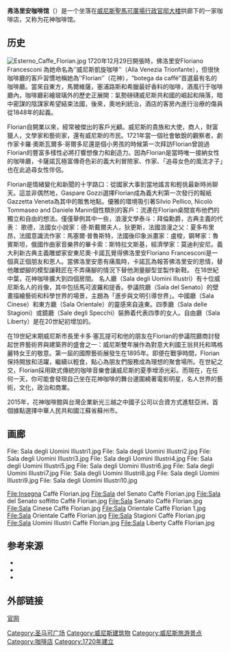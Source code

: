 {{Infobox company
| name   = 弗洛里安咖啡馆<br>Caffè Florian
| logo   = Caffè Florian logo.svg
| type   = 
| company_slogan = 
| foundation     = {{start date and age|1720}}
| location       = {{ITA}}[[威尼斯|威尼斯]][[圣马可广场|圣马可广场]]
| key_people     =
| industry       = 
| num_employees  =  
| parent           = 
| revenue        =
| products       = 
| homepage       = {{URL|www.caffeflorian.com}}
}}
'''弗洛里安咖啡馆'''（{{lang-it|Caffè Florian}}）是一个坐落在[[威尼斯|威尼斯]][[聖馬可廣場|聖馬可廣場]][[行政官邸大楼|行政官邸大楼]]拱廊下的一家咖啡店，又称为花神咖啡馆。

==历史==
[[File:Esterno_Caffe_Florian.jpg|thumb]]
1720年12月29日開張時，佛洛里安Floriano Francesconi 為她命名為’’威尼斯凱旋咖啡’’（Alla Venezia Trionfante），但很快咖啡廳的客戶習慣地稱她為’’Florian’’（花神），“botega da caffè”首選最有名的咖啡廳。當來自東方，馬爾維薩，塞浦路斯和希臘最好香料的咖啡，酒風行于咖啡廳內，咖啡廳彩繪玻璃外的歷史正展開：氣勢磅礴威尼斯共和國的崛起和隕落，暗中密謀的陰謀家希望結束法國，後來，奧地利統治，酒店的客房內進行治療的傷員從1848年的起義。

Florian自開業以來，經常被傑出的客戶光顧。威尼斯的貴族和大使，商人，財富獵人，文學家和藝術家，還有威尼斯的市民。1721年當一個社會敏銳的觀察者，劇作家卡羅·奧斯瓦爾多·哥爾多尼還是個小男孩的時候第一次拜訪Florian曾說過Florian的豐富多樣性必將打響想像力和創造力。因為Florian是當時唯一接納女性的咖啡廳，卡薩諾瓦極富傳奇色彩的義大利冒險家、作家、「追尋女色的風流才子」也在此追尋女性伴侶。

Florian是情緒變化和新聞的十字路口：從國家大事到當地謠言和輕佻最新時尚聊天。這並非偶然地，Gaspare Gozzi選擇Florian成為義大利第一次發行的報紙Gazzetta Veneta為其中的販售地點。優雅的環境吸引著Silvio Pellico, Nicolò Tommaseo and
Daniele Manin個性類別的客戶：流連在Florian桌間宣布他們的獨立和自由的想法。僅僅舉例其中一些，浪漫文學泰斗：拜倫勳爵，古典主義的代表： 歌德，法國女小說家：德·斯戴爾夫人，狄更斯，法國浪漫之父：夏多布里昂，法國意識流作家：馬塞爾·普魯斯特，法國後印象派畫家：盧梭，鋼琴家：魯賓斯坦，俄國作曲家音樂界的畢卡索：斯特拉文斯基，經濟學家：莫迪利安尼。義大利新古典主義雕塑家安東尼奧·卡諾瓦覺得佛洛里安Floriano Francesconi是一個真正個朋友和恩人。當佛洛里安患有痛風時，卡諾瓦為報答佛洛里安的恩情，替他雕塑腳的模型讓鞋匠在不弄痛腳的情況下替他測量腳型並製作新鞋。
在18世紀中葉，花神咖啡擴大到四個房間。
名人廳（Sala degli Uomini Illustri）有十位威尼斯名人的肖像，其中包括馬可波羅和提香。參議院廳（Sala del Senato）的壁畫描繪藝術和科學世界的場景，主題為「進步與文明引導世界」。中國廳（Sala Cinese）和東方廳（Sala Orientale）的靈感來自遠東。四季廳（Sala delle Stagioni）或鏡廳（Sale degli Specchi）裝飾着代表四季的女人。自由廳（Sala Liberty）是在20世紀初增加的。

在19世紀末期威尼斯市長里卡多·塞瓦提可和他的朋友在Florian的參議院廳商討發起世界藝術界與建築界的盛會之一：威尼斯雙年展作為對意大利國王翁貝托和瑪格麗特女王的敬意。第一屆的國際藝術展發生在1895年。即便在戰爭時間，Florian保持開放和活躍，繼續以輕食，點心為朋友們服務成為理想的聚會場所。在世紀之交，Florian採用歐式傳統的咖啡音樂會讓威尼斯的夏季增添光彩。而現在，在任何一天，你可能會發現自己坐在花神咖啡的舞台邊圍繞著電影明星，名人世界的藝術，文化，政治和商業。

2015年，花神咖啡館與台灣企業新光三越之中國子公司以合資方式進駐亞洲，首個據點選擇中華人民共和國江蘇省蘇州市。

==画廊==
<gallery mode=packed>
File: Sala degli Uomini Illustri1.jpg
File: Sala degli Uomini Illustri2.jpg
File: Sala degli Uomini Illustri3.jpg
File: Sala degli Uomini Illustri4.jpg
File: Sala degli Uomini Illustri5.jpg
File: Sala degli Uomini Illustri6.jpg
File: Sala degli Uomini Illustri7.jpg
File: Sala degli Uomini Illustri8.jpg
File: Sala degli Uomini Illustri9.jpg
File: Sala degli Uomini Illustri10.jpg
</gallery>

<gallery mode=packed>
File:Insegna Caffè Florian.jpg
File:Sala del Senato Caffè Florian.jpg
File:Sala del Senato soffitto Caffè Florian.jpg
File:Sala Senato Caffè Florian.jpg
File:Sala Cinese Caffè Florian.jpg
File:Sala Orientale Caffè Florian 1.jpg
File:Sala Orientale Caffè Florian.jpg
File:Sala Stagioni Caffè Florian.jpg
File:Sala Uomini Illustri Caffè Florian.jpg
File:Sala Liberty Caffè Florian.jpg
</gallery>

==参考来源==
*{{cite web|url=http://www.caffeflorian.com/|title=Caffè Florian (in English, Italian and French)|date=2006|accessdate=6 February 2007|archive-date=2016-01-15|archive-url=https://web.archive.org/web/20160115151720/https://www.caffeflorian.com/|dead-url=no}}
*{{cite web|url=http://www.venetia.it/s_proc_eng.htm|title=The Procurate|accessdate=6 February 2007|archive-date=2016-03-11|archive-url=https://web.archive.org/web/20160311091338/http://venetia.it/s_proc_eng.htm|dead-url=no}}
*{{cite web|url=http://www.andessner.com/works.php?id=9&hl=9&lang=en|title=Donne Illustri|author=Irene Andessner|date=2003|accessdate=6 February 2007|archive-date=2012-02-06|archive-url=https://web.archive.org/web/20120206064024/http://www.andessner.com/works.php?id=9&lang=en&hl=9|dead-url=no}}

==外部链接==
[http://www.caffeflorian.com 官网] {{Wayback|url=http://www.caffeflorian.com/ |date=20160115151720 }}

{{coord|45|26|1|N|12|20|17|E|display=title}}
{{圣马可广场}}
{{Authority control}}
[[Category:圣马可广场|Category:圣马可广场]]
[[Category:威尼斯建筑物|Category:威尼斯建筑物]]
[[Category:威尼斯旅游景点|Category:威尼斯旅游景点]]
[[Category:咖啡店|Category:咖啡店]]
[[Category:1720年建立|Category:1720年建立]]